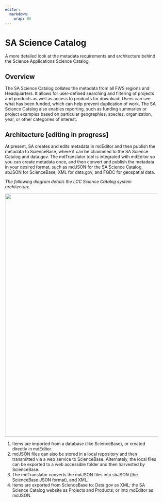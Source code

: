 ```yaml
---
editor: 
  markdown: 
    wrap: 80
---
```


# SA Science Catalog

A more detailed look at the metadata requirements and architecture behind the
Science Applications Science Catalog.

## Overview

The SA Science Catalog collates the metadata from all FWS regions and
Headquarters. It allows for user-defined searching and filtering of projects and
products as well as access to products for download. Users can see what has been
funded, which can help prevent duplication of work. The SA Science Catalog also
enables reporting, such as funding summaries or project examples based on
particular geographies, species, organization, year, or other categories of
interest.

## Architecture \[editing in progress\]

At present, SA creates and edits metadata in mdEditor and then publish the
metadata to ScienceBase, where it can be channeled to the SA Science Catalog and
data.gov. The mdTranslator tool is integrated with mdEditor so you can create
metadata once, and then convert and publish the metadata in your desired format,
such as mdJSON for the SA Science Catalog, sbJSON for ScienceBase, XML for
data.gov, and FGDC for geospatial data.

*The following diagram details the LCC Science Catalog system architecture.*

![](/assets/sa_science_catalog_system_architecture.svg){width="800"}

1.  Items are imported from a database (like ScienceBase), or created directly
    in mdEditor.
2.  mdJSON files can also be stored in a local repository and then transmitted
    via a web service to ScienceBase. Alternately, the local files can be
    exported to a web accessible folder and then harvested by ScienceBase.
3.  The mdTranslator converts the mdJSON files into sbJSON (the ScienceBase JSON
    format), and XML.
4.  Items are exported from ScienceBase to: Data.gov as XML; the SA Science
    Catalog website as Projects and Products; or into mdEditor as mdJSON.
